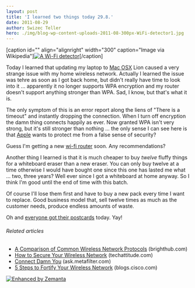 ```yaml
---
layout: post
title: 'I learned two things today 29.8.'
date: 2011-08-29
author: Swizec Teller
hero: ./img/blog-wp-content-uploads-2011-08-300px-WiFi-detector1.jpg
---
```

\[caption id="" align="alignright" width="300" caption="Image via Wikipedia"][![A Wi-Fi detector](./img/blog-wp-content-uploads-2011-08-300px-WiFi-detector1.jpg "A Wi-Fi detector")](http://commons.wikipedia.org/wiki/File:WiFi-detector.jpg)\[/caption]



Today I learned that updating my laptop to [Mac OSX](http://www.apple.com/macosx/ "Mac OS X") Lion caused a very strange issue with my home wireless network. Actually I learned the issue was tehre as soon as I got back home, but didn't really have time to look into it ... apparently it no longer supports WPA encryption and my router doesn't support anything stronger than WPA. Sad, I know, but that's what it is.



The only symptom of this is an error report along the liens of "There is a timeout" and instantly dropping the connection. When I turn off encryption the damn thing connects happily as ever. Now granted WPA isn't very strong, but it's still stronger than nothing ... the only sense I can see here is that [Apple](http://www.apple.com "Apple") wants to protect me from a false sense of security?



Guess I'm getting a new [wi-fi router](http://en.wikipedia.org/wiki/Wi-Fi "Wi-Fi") soon. Any recommendations?



Another thing I learned is that it is much cheaper to buy _twelve_ fluffy things for a whiteboard eraser than a new eraser. You can only buy twelve at a time otherwise I would have bought one since this one has lasted me what ... two, three years? Well ever since I got a whiteboard at home anyway. So I think I'm good until the end of time with this batch.



Of course I'll lose them first and have to buy a new pack every time I want to replace. Good business model that, sell twelve times as much as the customer needs, produce endless amounts of waste.



Oh and [everyone got their postcards](http://swizec.com/blog/i-learned-two-things-today-21-8/swizec/2275 "I learned two things today 21.8.") today. Yay!

###### Related articles

- [A Comparison of Common Wireless Network Protocols](http://www.brighthub.com/computing/hardware/articles/119956.aspx) (brighthub.com)
- [How to Secure Your Wireless Network](http://techattitude.com/computers-and-internet/how-to-secure-your-wireless-network/) (techattitude.com)
- [Connect Damn You](http://ask.metafilter.com/194421/Connect-Damn-You) (ask.metafilter.com)
- [5 Steps to Fortify Your Wireless Network](http://blogs.cisco.com/smallbusiness/5-steps-to-fortify-your-wireless-network/) (blogs.cisco.com)

[![Enhanced by Zemanta](http://img.zemanta.com/zemified_e.png?x-id=7bcaae5f-a8f7-4723-97c6-60af8a11c3d8)](http://www.zemanta.com/ "Enhanced by Zemanta")